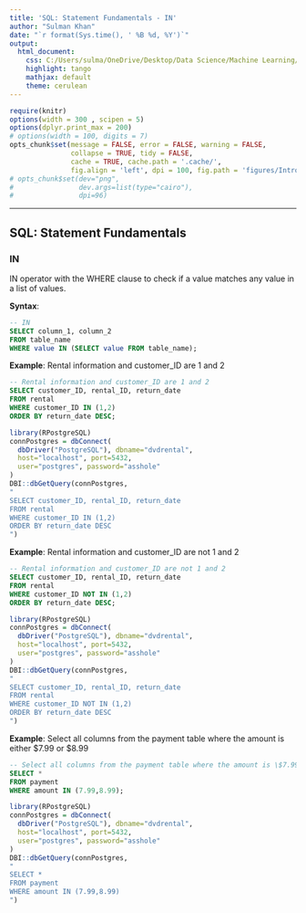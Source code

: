 ---
title: 'SQL: Statement Fundamentals - IN'
author: "Sulman Khan"
date: "`r format(Sys.time(), ' %B %d, %Y')`"
output: 
  html_document:
    css: C:/Users/sulma/OneDrive/Desktop/Data Science/Machine Learning/gf_small_touches.css
    highlight: tango
    mathjax: default
    theme: cerulean
---

```{r setup, cache = FALSE, echo = FALSE, message = FALSE, warning = FALSE, tidy = FALSE}
require(knitr)
options(width = 300 , scipen = 5)
options(dplyr.print_max = 200)
# options(width = 100, digits = 7)
opts_chunk$set(message = FALSE, error = FALSE, warning = FALSE, 
               collapse = TRUE, tidy = FALSE,
               cache = TRUE, cache.path = '.cache/', 
               fig.align = 'left', dpi = 100, fig.path = 'figures/Introductiontotextanalytics/')
# opts_chunk$set(dev="png", 
#                dev.args=list(type="cairo"),
#                dpi=96)
```
---

## SQL: Statement Fundamentals


### IN

IN operator with the WHERE clause to check if a value matches any value in a list of values.

**Syntax**:

```{sql, eval = FALSE}
-- IN
SELECT column_1, column_2
FROM table_name
WHERE value IN (SELECT value FROM table_name);
```

**Example**: Rental information and customer_ID are 1 and 2

```{sql, eval = FALSE}
-- Rental information and customer_ID are 1 and 2
SELECT customer_ID, rental_ID, return_date
FROM rental
WHERE customer_ID IN (1,2)
ORDER BY return_date DESC;
````

```{r, echo=FALSE, message=FALSE}
library(RPostgreSQL)
connPostgres = dbConnect(
  dbDriver("PostgreSQL"), dbname="dvdrental", 
  host="localhost", port=5432, 
  user="postgres", password="asshole"
)
DBI::dbGetQuery(connPostgres,
"
SELECT customer_ID, rental_ID, return_date
FROM rental
WHERE customer_ID IN (1,2)
ORDER BY return_date DESC
")
```

**Example**: Rental information and customer_ID are not 1 and 2

```{sql, eval = FALSE}
-- Rental information and customer_ID are not 1 and 2
SELECT customer_ID, rental_ID, return_date
FROM rental
WHERE customer_ID NOT IN (1,2)
ORDER BY return_date DESC;
````

```{r, echo=FALSE, message=FALSE}
library(RPostgreSQL)
connPostgres = dbConnect(
  dbDriver("PostgreSQL"), dbname="dvdrental", 
  host="localhost", port=5432, 
  user="postgres", password="asshole"
)
DBI::dbGetQuery(connPostgres,
"
SELECT customer_ID, rental_ID, return_date
FROM rental
WHERE customer_ID NOT IN (1,2)
ORDER BY return_date DESC
")
```

**Example**: Select all columns from the payment table where the amount is either \$7.99 or \$8.99

```{sql, eval = FALSE}
-- Select all columns from the payment table where the amount is \$7.99 or \$8.99
SELECT *
FROM payment
WHERE amount IN (7.99,8.99);
````

```{r, echo=FALSE, message=FALSE}
library(RPostgreSQL)
connPostgres = dbConnect(
  dbDriver("PostgreSQL"), dbname="dvdrental", 
  host="localhost", port=5432, 
  user="postgres", password="asshole"
)
DBI::dbGetQuery(connPostgres,
"
SELECT *
FROM payment
WHERE amount IN (7.99,8.99)
")
```
